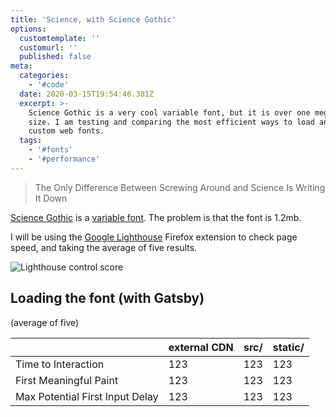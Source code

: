 ```yaml
---
title: 'Science, with Science Gothic'
options:
  customtemplate: ''
  customurl: ''
  published: false
meta:
  categories:
    - '#code'
  date: 2020-03-15T19:54:46.381Z
  excerpt: >-
    Science Gothic is a very cool variable font, but it is over one megabyte in
    size. I am testing and comparing the most efficient ways to load and style
    custom web fonts.
  tags:
    - '#fonts'
    - '#performance'
---
```

> The Only Difference Between Screwing Around and Science Is Writing It Down

[Science Gothic](https://github.com/tphinney/science-gothic) is a [variable font](https://developer.mozilla.org/en-US/docs/Web/CSS/CSS_Fonts/Variable_Fonts_Guide). The problem is that the font is 1.2mb.

I will be using the [Google Lighthouse](https://developers.google.com/web/tools/lighthouse) Firefox extension to check page speed, and taking the average of five results.

<img src="/images/uploads/font-load-test-control.png" alt="Lighthouse control score" data-caption="Page with default fonts, Science Gothic not loaded." data-align="full" data-small="false" />

## Loading the font (with Gatsby)

(average of five)

|                                 | external CDN | src/ | static/ |
| ------------------------------- | ------------ | ---- | ------- |
| Time to Interaction             | 123          | 123  | 123     |
| First Meaningful Paint          | 123          | 123  | 123     |
| Max Potential First Input Delay | 123          | 123  | 123     |

